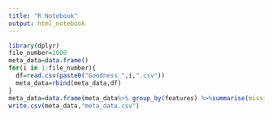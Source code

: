 ---
title: "R Notebook"
output: html_notebook
---


```{r}
library(dplyr)
file_number=2000
meta_data=data.frame()
for(i in 1:file_number){
  df=read.csv(paste0("Goodness_",i,".csv"))
  meta_data=rbind(meta_data,df)
}
meta_data=data.frame(meta_data%>% group_by(features) %>%summarise(missing_percent=mean(percent),is_constant=round(mean(is_constant))))
write.csv(meta_data,"meta_data.csv")
```
